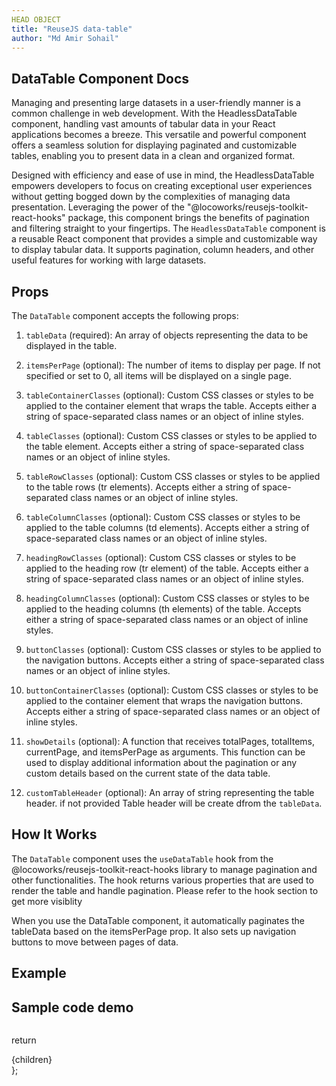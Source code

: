 ```yaml
---
HEAD OBJECT
title: "ReuseJS data-table"
author: "Md Amir Sohail"
---
```



## DataTable Component Docs

Managing and presenting large datasets in a user-friendly manner is a common challenge in web development. With the HeadlessDataTable component, handling vast amounts of tabular data in your React applications becomes a breeze. This versatile and powerful component offers a seamless solution for displaying paginated and customizable tables, enabling you to present data in a clean and organized format.

Designed with efficiency and ease of use in mind, the HeadlessDataTable empowers developers to focus on creating exceptional user experiences without getting bogged down by the complexities of managing data presentation. Leveraging the power of the "@locoworks/reusejs-toolkit-react-hooks" package, this component brings the benefits of pagination and filtering straight to your fingertips.
The `HeadlessDataTable` component is a reusable React component that provides a simple and customizable way to display tabular data. It supports pagination, column headers, and other useful features for working with large datasets.

## Props
The `DataTable` component accepts the following props:

1. `tableData` (required): An array of objects representing the data to be displayed in the table.

2. `itemsPerPage` (optional): The number of items to display per page. If not specified or set to 0, all items will be displayed on a single page.

3. `tableContainerClasses` (optional): Custom CSS classes or styles to be applied to the container element that wraps the table. Accepts either a string of space-separated class names or an object of inline styles.

4. `tableClasses` (optional): Custom CSS classes or styles to be applied to the table element. Accepts either a string of space-separated class names or an object of inline styles.

5. `tableRowClasses` (optional): Custom CSS classes or styles to be applied to the table rows (tr elements). Accepts either a string of space-separated class names or an object of inline styles.

6. `tableColumnClasses` (optional): Custom CSS classes or styles to be applied to the table columns (td elements). Accepts either a string of space-separated class names or an object of inline styles.

7. `headingRowClasses` (optional): Custom CSS classes or styles to be applied to the heading row (tr element) of the table. Accepts either a string of space-separated class names or an object of inline styles.

18. `headingColumnClasses` (optional): Custom CSS classes or styles to be applied to the heading columns (th elements) of the table. Accepts either a string of space-separated class names or an object of inline styles.

9. `buttonClasses` (optional): Custom CSS classes or styles to be applied to the navigation buttons. Accepts either a string of space-separated class names or an object of inline styles.

10. `buttonContainerClasses` (optional): Custom CSS classes or styles to be applied to the container element that wraps the navigation buttons. Accepts either a string of space-separated class names or an object of inline styles.

11. `showDetails` (optional): A function that receives totalPages, totalItems, currentPage, and itemsPerPage as arguments. This function can be used to display additional information about the pagination or any custom details based on the current state of the data table.

12. `customTableHeader` (optional): An array of string representing the table header. if not provided Table header will be create dfrom the `tableData`.


## How It Works
The `DataTable` component uses the `useDataTable` hook from the @locoworks/reusejs-toolkit-react-hooks library to manage pagination and other functionalities. The hook returns various properties that are used to render the table and handle pagination. Please refer to the hook section to get more visiblity

When you use the DataTable component, it automatically paginates the tableData based on the itemsPerPage prop. It also sets up navigation buttons to move between pages of data.
## Example
<Example />

## Sample code demo

```js path=../../components/data-table/Example name=Example
```


  return <div className="prose max-w-full mx-4 pb-10" >{children}</div>
};
